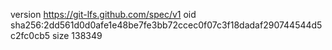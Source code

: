 version https://git-lfs.github.com/spec/v1
oid sha256:2dd561d0d0afe1e48be7fe3bb72ccec0f07c3f18dadaf290744544d5c2fc0cb5
size 138349
